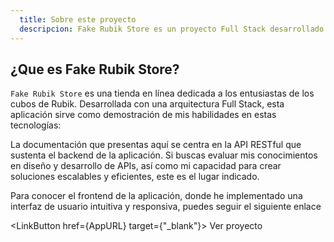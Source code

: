 ```yaml
---
  title: Sobre este proyecto
  descripcion: Fake Rubik Store es un proyecto Full Stack desarrollado con el fin de crear un e-commerce con tematica de cubos de rubik, a la vez que muestro mis habilidades tecnicas.
---
```


## ¿Que es Fake Rubik Store?

`Fake Rubik Store` es una tienda en línea dedicada a los entusiastas de los cubos de Rubik. Desarrollada con una arquitectura Full Stack, esta aplicación sirve como demostración de mis habilidades en estas tecnologías: 

<Technologies />

La documentación que presentas aquí se centra en la API RESTful que sustenta el backend de la aplicación. Si buscas evaluar mis conocimientos en diseño y desarrollo de APIs, así como mi capacidad para crear soluciones escalables y eficientes, este es el lugar indicado.

Para conocer el frontend de la aplicación, donde he implementado una interfaz de usuario intuitiva y responsiva, puedes seguir el siguiente enlace

<LinkButton href={AppURL} target={"_blank"}> Ver proyecto </LinkButton>